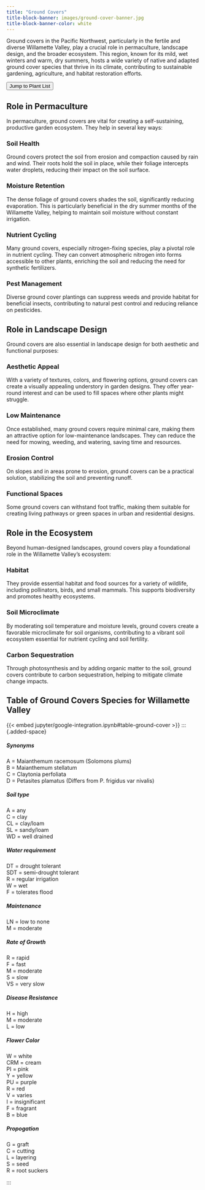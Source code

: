 ```yaml
---
title: "Ground Covers"
title-block-banner: images/ground-cover-banner.jpg
title-block-banner-color: white
---
```

Ground covers in the Pacific Northwest, particularly in the fertile and diverse Willamette Valley, play a crucial role in permaculture, landscape design, and the broader ecosystem. This region, known for its mild, wet winters and warm, dry summers, hosts a wide variety of native and adapted ground cover species that thrive in its climate, contributing to sustainable gardening, agriculture, and habitat restoration efforts.

:::{.added-space}
:::

:::{.added-space}
<a href="#ground-cover-list">
<button type="button" class="btn btn-primary">Jump to Plant List</button></a>

:::

## Role in Permaculture

In permaculture, ground covers are vital for creating a self-sustaining, productive garden ecosystem. They help in several key ways:

### Soil Health

Ground covers protect the soil from erosion and compaction caused by rain and wind. Their roots hold the soil in place, while their foliage intercepts water droplets, reducing their impact on the soil surface.

### Moisture Retention

The dense foliage of ground covers shades the soil, significantly reducing evaporation. This is particularly beneficial in the dry summer months of the Willamette Valley, helping to maintain soil moisture without constant irrigation.

### Nutrient Cycling

Many ground covers, especially nitrogen-fixing species, play a pivotal role in nutrient cycling. They can convert atmospheric nitrogen into forms accessible to other plants, enriching the soil and reducing the need for synthetic fertilizers.

### Pest Management

Diverse ground cover plantings can suppress weeds and provide habitat for beneficial insects, contributing to natural pest control and reducing reliance on pesticides.

## Role in Landscape Design

Ground covers are also essential in landscape design for both aesthetic and functional purposes:

### Aesthetic Appeal

With a variety of textures, colors, and flowering options, ground covers can create a visually appealing understory in garden designs. They offer year-round interest and can be used to fill spaces where other plants might struggle.

### Low Maintenance

Once established, many ground covers require minimal care, making them an attractive option for low-maintenance landscapes. They can reduce the need for mowing, weeding, and watering, saving time and resources.

### Erosion Control

On slopes and in areas prone to erosion, ground covers can be a practical solution, stabilizing the soil and preventing runoff.

### Functional Spaces

Some ground covers can withstand foot traffic, making them suitable for creating living pathways or green spaces in urban and residential designs.

## Role in the Ecosystem

Beyond human-designed landscapes, ground covers play a foundational role in the Willamette Valley's ecosystem:

### Habitat

They provide essential habitat and food sources for a variety of wildlife, including pollinators, birds, and small mammals. This supports biodiversity and promotes healthy ecosystems.

### Soil Microclimate

By moderating soil temperature and moisture levels, ground covers create a favorable microclimate for soil organisms, contributing to a vibrant soil ecosystem essential for nutrient cycling and soil fertility.

### Carbon Sequestration

Through photosynthesis and by adding organic matter to the soil, ground covers contribute to carbon sequestration, helping to mitigate climate change impacts.

## Table of Ground Covers Species for Willamette Valley {#ground-cover-list}

:::{.column-page}

{{< embed jupyter/google-integration.ipynb#table-ground-cover >}}
:::{.added-space}

:::

:::{.added-space}
::: {.small-font}
##### Synonyms
A = Maianthemum racemosum (Solomons plums)\
B = Maianthemum stellatum\
C = Claytonia perfoliata\
D = Petasites plamatus (Differs from P. frigidus var nivalis)

##### Soil type
A = any\
C = clay\
CL = clay/loam\
SL = sandy/loam\
WD = well drained\

##### Water requirement 
DT = drought tolerant\
SDT = semi-drought tolerant\
R = regular irrigation\
W  = wet\
F  = tolerates flood\

##### Maintenance
LN = low to none\
M  = moderate\

##### Rate of Growth
R = rapid\
F = fast\
M = moderate\
S = slow\
VS = very slow\

##### Disease Resistance
H = high\
M = moderate\
L = low\

##### Flower Color
W = white\
CRM = cream\
PI  = pink\
Y = yellow\
PU = purple\
R = red\
V = varies\
I = insignificant\
F = fragrant\
B = blue\

##### Propogation
G = graft\
C = cutting\
L = layering\
S = seed\
R = root suckers\

:::
:::
:::